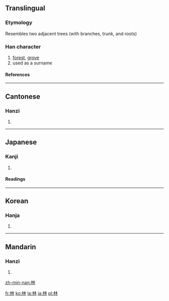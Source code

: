 ==Translingual==
===Etymology===
Resembles two adjacent trees (with branches, trunk, and roots)
===Han character===
{{Han char|rn=75|rad=木|as=04|sn=8|four=4499<sub>0</sub>|canj=木木 (DD)}}
# [[forest]], [[grove]]
# used as a surname
====References====
{{Han ref|kx=0516.050|dkj=14551|dj=0903.190|hdz=21164.070|uh=6797|ud=26519|bh=AA4C|bd=43596}}

----

==Cantonese==
===Hanzi===
{{yue-hanzi|jyut=lam4|y=làhm}}
# {{defn|Cantonese}}

----

==Japanese==
===Kanji===
{{ja-kanji|grade=1|rs=木04}}
# {{defn|Japanese}}
====Readings====
{{ja-readings|on=[[りん]] (rin)|kun=[[はやし]] (hayashi)}}

----

==Korean==
===Hanja===
{{ko-hanja|hangeul=림>임|eumhun=수불|rv=rim>im|mr=rim>im|y=lim>im}}
# {{defn|Korean}}

----

==Mandarin==
===Hanzi===
{{cmn-hanzi|pin=[[lín]] (lin2)|wg=lin<sup>2</sup>|y=lin<sup>2</sup>}}
# {{defn|Mandarin}}

[[zh-min-nan:林]]

[[fr:林]]
[[ko:林]]
[[la:林]]
[[ja:林]]
[[pl:林]]